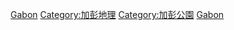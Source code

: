 {{Commonscat|National parks of Gabon}}

[[Category:非洲國家公園|Gabon]]
[[Category:加彭地理|Category:加彭地理]]
[[Category:加彭公園|Category:加彭公園]]
[[Category:各国国家公园|Gabon]]